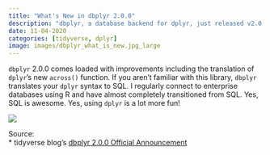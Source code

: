 ```yaml
---
title: "What's New in dbplyr 2.0.0"
description: "dbplyr, a database backend for dplyr, just released v2.0.0 today... Awesome stuff here!" 
date: 11-04-2020
categories: [tidyverse, dplyr]
image: images/dbplyr_what_is_new.jpg_large
---
```


`dbplyr` 2.0.0 comes loaded with improvements including the translation of `dplyr`'s new `across()` function. If you aren't familiar with this library, `dbplyr` translates your `dplyr` syntax to SQL. I regularly connect to enterprise databases using R and have almost completely transitioned from SQL. Yes, SQL is awesome. Yes, using `dplyr` is a lot more fun!

![](./images/dbplyr.jpeg)

Source:<br>
* tidyverse blog's [dbplyr 2.0.0 Official Announcement](https://www.tidyverse.org/blog/2020/11/dbplyr-2-0-0/)